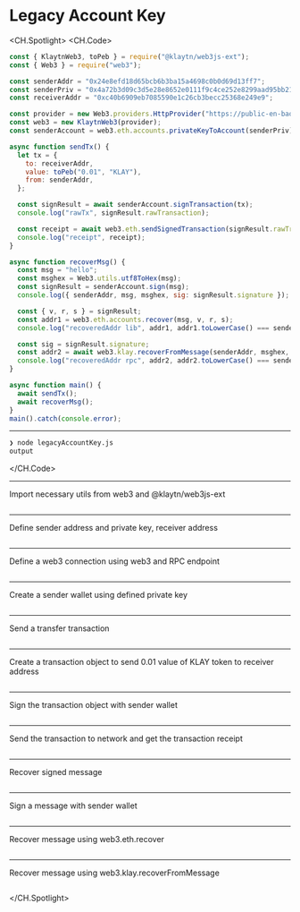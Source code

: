 # Legacy Account Key

<CH.Spotlight>
<CH.Code>

```js legacyAccountKey.js
const { KlaytnWeb3, toPeb } = require("@klaytn/web3js-ext");
const { Web3 } = require("web3");

const senderAddr = "0x24e8efd18d65bcb6b3ba15a4698c0b0d69d13ff7";
const senderPriv = "0x4a72b3d09c3d5e28e8652e0111f9c4ce252e8299aad95bb219a38eb0a3f4da49";
const receiverAddr = "0xc40b6909eb7085590e1c26cb3becc25368e249e9";

const provider = new Web3.providers.HttpProvider("https://public-en-baobab.klaytn.net");
const web3 = new KlaytnWeb3(provider);
const senderAccount = web3.eth.accounts.privateKeyToAccount(senderPriv);

async function sendTx() {
  let tx = {
    to: receiverAddr,
    value: toPeb("0.01", "KLAY"),
    from: senderAddr,
  };

  const signResult = await senderAccount.signTransaction(tx);
  console.log("rawTx", signResult.rawTransaction);

  const receipt = await web3.eth.sendSignedTransaction(signResult.rawTransaction);
  console.log("receipt", receipt);
}

async function recoverMsg() {
  const msg = "hello";
  const msghex = Web3.utils.utf8ToHex(msg);
  const signResult = senderAccount.sign(msg);
  console.log({ senderAddr, msg, msghex, sig: signResult.signature });

  const { v, r, s } = signResult;
  const addr1 = web3.eth.accounts.recover(msg, v, r, s);
  console.log("recoveredAddr lib", addr1, addr1.toLowerCase() === senderAddr);

  const sig = signResult.signature;
  const addr2 = await web3.klay.recoverFromMessage(senderAddr, msghex, sig, "latest");
  console.log("recoveredAddr rpc", addr2, addr2.toLowerCase() === senderAddr);
}

async function main() {
  await sendTx();
  await recoverMsg();
}
main().catch(console.error);

```
---
```zsh output
❯ node legacyAccountKey.js
output
```
</CH.Code>


---
Import necessary utils from web3 and @klaytn/web3js-ext
```js legacyAccountKey.js focus=1:2

```
---
Define sender address and private key, receiver address
```js legacyAccountKey.js focus=4:6

```

---
Define a web3 connection using web3 and RPC endpoint
```js legacyAccountKey.js focus=8:9

```

---
Create a sender wallet using defined private key
```js legacyAccountKey.js focus=10

```

---
Send a transfer transaction
```js legacyAccountKey.js focus=42

```
---
Create a transaction object to send 0.01 value of KLAY token to receiver address
```js legacyAccountKey.js focus=13:17

```
---
Sign the transaction object with sender wallet
```js legacyAccountKey.js focus=19:20

```
---
Send the transaction to network and get the transaction receipt
```js legacyAccountKey.js focus=22:23

```
---
Recover signed message
```js legacyAccountKey.js focus=43

```
---
Sign a message with sender wallet
```js legacyAccountKey.js focus=27:30

```
---
Recover message using web3.eth.recover
```js legacyAccountKey.js focus=32:34

```
---
Recover message using web3.klay.recoverFromMessage

```js legacyAccountKey.js focus=36:38

```


</CH.Spotlight>

